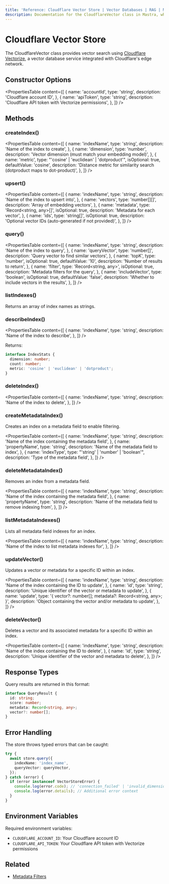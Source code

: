```yaml
---
title: 'Reference: Cloudflare Vector Store | Vector Databases | RAG | Mastra Docs'
description: Documentation for the CloudflareVector class in Mastra, which provides vector search using Cloudflare Vectorize.
---
```


# Cloudflare Vector Store

The CloudflareVector class provides vector search using [Cloudflare Vectorize](https://developers.cloudflare.com/vectorize/), a vector database service integrated with Cloudflare's edge network.

## Constructor Options

<PropertiesTable
  content={[
    {
      name: 'accountId',
      type: 'string',
      description: 'Cloudflare account ID',
    },
    {
      name: 'apiToken',
      type: 'string',
      description: 'Cloudflare API token with Vectorize permissions',
    },
  ]}
/>

## Methods

### createIndex()

<PropertiesTable
  content={[
    {
      name: 'indexName',
      type: 'string',
      description: 'Name of the index to create',
    },
    {
      name: 'dimension',
      type: 'number',
      description: 'Vector dimension (must match your embedding model)',
    },
    {
      name: 'metric',
      type: "'cosine' | 'euclidean' | 'dotproduct'",
      isOptional: true,
      defaultValue: 'cosine',
      description: 'Distance metric for similarity search (dotproduct maps to dot-product)',
    },
  ]}
/>

### upsert()

<PropertiesTable
  content={[
    {
      name: 'indexName',
      type: 'string',
      description: 'Name of the index to upsert into',
    },
    {
      name: 'vectors',
      type: 'number[][]',
      description: 'Array of embedding vectors',
    },
    {
      name: 'metadata',
      type: 'Record<string, any>[]',
      isOptional: true,
      description: 'Metadata for each vector',
    },
    {
      name: 'ids',
      type: 'string[]',
      isOptional: true,
      description: 'Optional vector IDs (auto-generated if not provided)',
    },
  ]}
/>

### query()

<PropertiesTable
  content={[
    {
      name: 'indexName',
      type: 'string',
      description: 'Name of the index to query',
    },
    {
      name: 'queryVector',
      type: 'number[]',
      description: 'Query vector to find similar vectors',
    },
    {
      name: 'topK',
      type: 'number',
      isOptional: true,
      defaultValue: '10',
      description: 'Number of results to return',
    },
    {
      name: 'filter',
      type: 'Record<string, any>',
      isOptional: true,
      description: 'Metadata filters for the query',
    },
    {
      name: 'includeVector',
      type: 'boolean',
      isOptional: true,
      defaultValue: 'false',
      description: 'Whether to include vectors in the results',
    },
  ]}
/>

### listIndexes()

Returns an array of index names as strings.

### describeIndex()

<PropertiesTable
  content={[
    {
      name: 'indexName',
      type: 'string',
      description: 'Name of the index to describe',
    },
  ]}
/>

Returns:

```typescript copy
interface IndexStats {
  dimension: number;
  count: number;
  metric: 'cosine' | 'euclidean' | 'dotproduct';
}
```

### deleteIndex()

<PropertiesTable
  content={[
    {
      name: 'indexName',
      type: 'string',
      description: 'Name of the index to delete',
    },
  ]}
/>

### createMetadataIndex()

Creates an index on a metadata field to enable filtering.

<PropertiesTable
  content={[
    {
      name: 'indexName',
      type: 'string',
      description: 'Name of the index containing the metadata field',
    },
    {
      name: 'propertyName',
      type: 'string',
      description: 'Name of the metadata field to index',
    },
    {
      name: 'indexType',
      type: "'string' | 'number' | 'boolean'",
      description: 'Type of the metadata field',
    },
  ]}
/>

### deleteMetadataIndex()

Removes an index from a metadata field.

<PropertiesTable
  content={[
    {
      name: 'indexName',
      type: 'string',
      description: 'Name of the index containing the metadata field',
    },
    {
      name: 'propertyName',
      type: 'string',
      description: 'Name of the metadata field to remove indexing from',
    },
  ]}
/>

### listMetadataIndexes()

Lists all metadata field indexes for an index.

<PropertiesTable
  content={[
    {
      name: 'indexName',
      type: 'string',
      description: 'Name of the index to list metadata indexes for',
    },
  ]}
/>

### updateVector()

Updates a vector or metadata for a specific ID within an index.

<PropertiesTable
  content={[
    {
      name: 'indexName',
      type: 'string',
      description: 'Name of the index containing the ID to update',
    },
    {
      name: 'id',
      type: 'string',
      description: 'Unique identifier of the vector or metadata to update',
    },
    {
      name: 'update',
      type: '{ vector?: number[]; metadata?: Record<string, any>; }',
      description: 'Object containing the vector and/or metadata to update',
    },
  ]}
/>

### deleteVector()

Deletes a vector and its associated metadata for a specific ID within an index.

<PropertiesTable
  content={[
    {
      name: 'indexName',
      type: 'string',
      description: 'Name of the index containing the ID to delete',
    },
    {
      name: 'id',
      type: 'string',
      description: 'Unique identifier of the vector and metadata to delete',
    },
  ]}
/>

## Response Types

Query results are returned in this format:

```typescript copy
interface QueryResult {
  id: string;
  score: number;
  metadata: Record<string, any>;
  vector?: number[];
}
```

## Error Handling

The store throws typed errors that can be caught:

```typescript copy
try {
  await store.query({
    indexName: 'index_name',
    queryVector: queryVector,
  });
} catch (error) {
  if (error instanceof VectorStoreError) {
    console.log(error.code); // 'connection_failed' | 'invalid_dimension' | etc
    console.log(error.details); // Additional error context
  }
}
```

## Environment Variables

Required environment variables:

- `CLOUDFLARE_ACCOUNT_ID`: Your Cloudflare account ID
- `CLOUDFLARE_API_TOKEN`: Your Cloudflare API token with Vectorize permissions

## Related

- [Metadata Filters](./metadata-filters)
